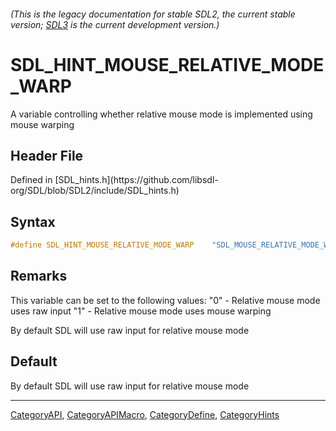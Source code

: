====== (This is the legacy documentation for stable SDL2, the current stable version; [https://wiki.libsdl.org/SDL3/ SDL3] is the current development version.) ======
= SDL_HINT_MOUSE_RELATIVE_MODE_WARP =

A variable controlling whether relative mouse mode is implemented using mouse warping

== Header File ==

Defined in [SDL_hints.h](https://github.com/libsdl-org/SDL/blob/SDL2/include/SDL_hints.h)

== Syntax ==

<syntaxhighlight lang='c'>
#define SDL_HINT_MOUSE_RELATIVE_MODE_WARP    "SDL_MOUSE_RELATIVE_MODE_WARP"</syntaxhighlight>

== Remarks ==

This variable can be set to the following values: "0" - Relative mouse mode
uses raw input "1" - Relative mouse mode uses mouse warping

By default SDL will use raw input for relative mouse mode

== Default ==

By default SDL will use raw input for relative mouse mode

----
[[CategoryAPI]], [[CategoryAPIMacro]], [[CategoryDefine]], [[CategoryHints]]
<!-- #See the Style Guide for instructions on editing the footer. -->


